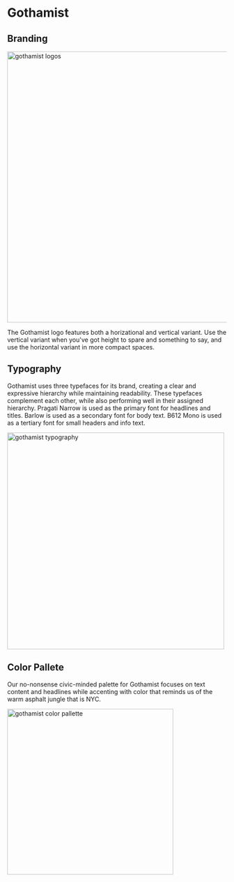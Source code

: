 
<Meta title="Foundations/Themes/Gothamist"/>

# Gothamist

## Branding
<img alt="gothamist logos" src="./images/Themes-Gothamist-Branding.png" width="623" />

The Gothamist logo features both a horizational and vertical variant. Use the vertical variant when you've got height to spare and something to say, and use the horizontal variant in more compact spaces.

## Typography
Gothamist uses three typefaces for its brand, creating a clear and expressive hierarchy while maintaining readability. These typefaces complement each other, while also performing well in their assigned hierarchy. Pragati Narrow is used as the primary font for headlines and titles. Barlow is used as a secondary font for body text. B612 Mono is used as a tertiary font for small headers and info text.

<img alt="gothamist typography" src="./images/Themes-Gothamist-Typography.png" width="498" />

## Color Pallete
Our no-nonsense civic-minded palette for Gothamist focuses on text content and headlines while accenting with color that reminds us of the warm asphalt jungle
that is NYC.

<img alt="gothamist color pallette" src="./images/Themes-Gothamist-ColorPallette.png" width="381" />

